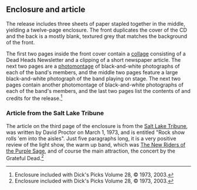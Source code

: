 
==Enclosure and article==

The release includes three sheets of paper stapled together in the middle, yielding a twelve-page enclosure.  The front duplicates the cover of the CD and the back is a mostly blank, textured grey that matches the background of the front.

The first two pages inside the front cover contain a [[collage]] consisting of a Dead Heads Newsletter and a clipping of a short newspaper article.  The next two pages are a [[photomontage]] of black-and-white photographs of each of the band's members, and the middle two pages feature a large black-and-white photograph of the band playing on stage.  The next two pages contain another photomontage of black-and-white photographs of each of the band's members, and the last two pages list the contents of and credits for the release.<ref>Enclosure included with Dick's Picks Volume 28, &copy; 1973, 2003.</ref>

===Article from the Salt Lake Tribune===

The article on the third page of the enclosure is from the [[The Salt Lake Tribune|Salt Lake Tribune]], was written by David Proctor on March 1, 1973, and is entitled "Rock show rolls 'em into the aisles".  Just five paragraphs long, it is a very positive review of the light show, the warm up band, which was [[New Riders of the Purple Sage|The New Riders of the Purple Sage]], and of course the main attraction, the concert by the Grateful Dead.<ref>Enclosure included with Dick's Picks Volume 28, &copy; 1973, 2003.</ref>

